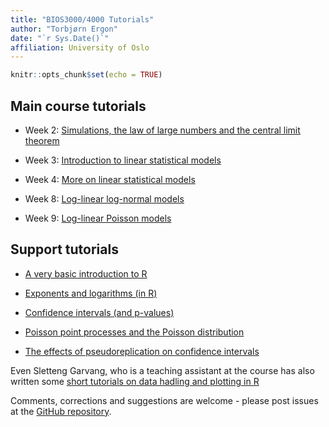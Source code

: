 ```yaml
---
title: "BIOS3000/4000 Tutorials"
author: "Torbjørn Ergon"
date: "`r Sys.Date()`"
affiliation: University of Oslo
---
```


```r
knitr::opts_chunk$set(echo = TRUE)
```


## Main course tutorials

* Week 2: [Simulations, the law of large numbers and the central limit theorem](https://torbjore.github.io/bios3000_tutorials/Week02/Tutorial_BIOS3000_Week02_Simulations.html)

* Week 3: [Introduction to linear statistical models](https://torbjore.github.io/bios3000_tutorials/Week03/Tutorial_BIOS3000_Week03_Linear_models.html)

* Week 4: [More on linear statistical models](https://torbjore.github.io/bios3000_tutorials/Week04/Tutorial_BIOS3000_Week04_More_linear_models.html)

* Week 8: [Log-linear log-normal models](https://torbjore.github.io/bios3000_tutorials/Week08/Tutorial_BIOS3000_Week08_log-linear_models.html)

* Week 9: [Log-linear Poisson models](https://torbjore.github.io/bios3000_tutorials/Week09/Tutorial_BIOS3000_Week09_Poisson_models.html)


## Support tutorials

* [A very basic introduction to R](https://torbjore.github.io/bios3000_tutorials/Support/Introduction_to_R_BIOS3000.html)

* [Exponents and logarithms (in R)](https://torbjore.github.io/bios3000_tutorials/Support/exponents-and-logarithms.html)

* [Confidence intervals (and p-values)](https://torbjore.github.io/bios3000_tutorials/Support/confidence_intervals__and_p-values_.html)

* [Poisson point processes and the Poisson distribution](https://torbjore.github.io/bios3000_tutorials/Support/poisson-and-survival.html)

* [The effects of pseudoreplication on confidence intervals](https://torbjore.github.io/bios3000_tutorials/Support/pseudoreplication-and-confidence-intervals.html)

Even Sletteng Garvang, who is a teaching assistant at the course has also written some [short tutorials on data hadling and plotting in R](https://evengar.github.io/short-tutorials/)

Comments, corrections and suggestions are welcome - please post issues at the [GitHub repository](https://github.com/torbjore/bios3000_tutorials).